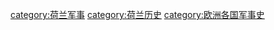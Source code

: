 [[category:荷兰军事|category:荷兰军事]]
[[category:荷兰历史|category:荷兰历史]]
[[category:欧洲各国军事史|category:欧洲各国军事史]]